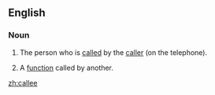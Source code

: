 ==English==

===Noun===
{{en-noun}}

# The person who is [[called]] by the [[caller]] (on the telephone).
# {{computing}} A [[function]] called by another.

[[zh:callee]]